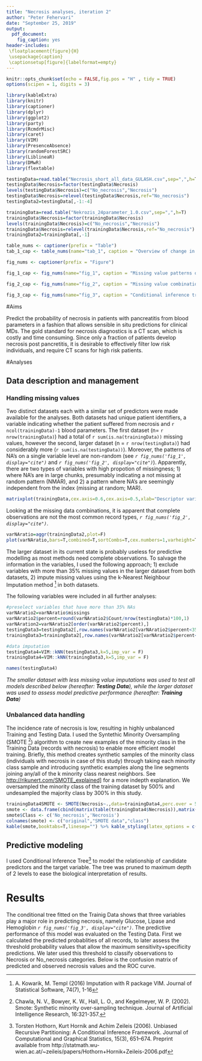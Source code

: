 ```yaml
---
title: "Necrosis analyses, iteration 2"
author: "Peter Fehervari"
date: "September 25, 2019"
output:
  pdf_document:
    fig_caption: yes
header-includes:
 \floatplacement{figure}{H}
 \usepackage{caption}
 \captionsetup[figure]{labelformat=empty}
---
```


```r
knitr::opts_chunk$set(echo = FALSE,fig.pos = "H" , tidy = TRUE)
options(scipen = 1, digits = 3)
```


```r
library(kableExtra)
library(knitr)
library(captioner)
library(dplyr)
library(ggplot2)
library(party)
library(RcmdrMisc)
library(caret)
library(VIM)
library(PresenceAbsence)
library(randomForestSRC)
library(LiblineaR)
library(DMwR)
library(flextable)
```


```r
testingData=read.table("Necrosis_short_all_data_GULASH.csv",sep=",",h=T)
testingData$Necrosis=factor(testingData$Necrosis)
levels(testingData$Necrosis)=c("No_necrosis","Necrosis")
testingData$Necrosis=relevel(testingData$Necrosis,ref="No_necrosis")
testingData2=testingData[,-1:-4]

trainingData=read.table("Nekrozis_24parameter_1.0.csv",sep=",",h=T)
trainingData$Necrosis=factor(trainingData$Necrosis)
levels(trainingData$Necrosis)=c("No_necrosis","Necrosis")
trainingData$Necrosis=relevel(trainingData$Necrosis,ref="No_necrosis")
trainingData2=trainingData[,-1]
```


```r
table_nums <- captioner(prefix = "Table") 
tab_1_cap <- table_nums(name="tab_1", caption = "Overview of change in class numbers after the SMOTE algorithm was applied to overcome low minority class issues in the training dataset")


```

```r
fig_nums <- captioner(prefix = "Figure") 

fig_1_cap <- fig_nums(name="fig_1", caption = "Missing value patterns of descriptor variables across the dataset. Red indicates missingness.")

fig_2_cap <- fig_nums(name="fig_2", caption = "Missing value combinations where the height of the rows is proportional to the number of existing cominations. Note that the number of records with no missing data (all blue row) is lower than that of records with several missing predictor combinations. The bars on the top of the figure are proportional to the number of missing valeus of the variable. Red indicates missingness. ")

fig_3_cap <- fig_nums(name="fig_3", caption = "Conditional inference tree on Necrosis by select blood parameters")

```



#Aims

Predict the probability of necrosis in patients with pancreatitis from blood parameters in a fashion that allows sensible in situ predictions for clinical MDs. The gold standard for necrosis diagnostics is a CT scan, which is costly and time consuming. Since only a fraction of patients develop necrosis post pancretitis, it is desirable to effectively filter low risk individuals, and require CT scans for high risk patients. 


#Analyses

## Data description and management

### Handling missing values

Two distinct datasets each with a similar set of predictors were made available for the analyses. Both datasets had unique patient identifiers, a variable indicating whether the patient suffered from necrosis and `r ncol(trainingData)-1` blood parameters. The first dataset (n= `r nrow(trainingData)`) had a total of `r sum(is.na(trainingData))` missing values, however the second, larger dataset (n = `r nrow(testingData)`) had considerably more (`r sum(is.na(testingData))`). Moreover, the patterns of NA's on a single variable level are non-random (see *`r fig_nums('fig_1', display="cite")`* and *`r fig_nums('fig_2', display="cite")`*). Apparently, there are two types of variables with high propotion of missingness; 1) where NA's are in large chunks, presumably indicating a not missing at random pattern (NMAR), and 2) a pattern where NA's are seemingly independent from  the index (missing at random; MAR).   

```r
matrixplot(trainingData,cex.axis=0.6,cex.axis=0.5,xlab="Descriptor variables")
```

Looking at the missing data combinations, it is apparent that complete observations are not the most common record types, *`r fig_nums('fig_2', display="cite")`*. 



```r
varNAratio=aggr(trainingData2,plot=F)
plot(varNAratio,bars=T,combined=T,sortCombs=T,cex.numbers=1,varheight=T,only.miss=F,cex.axis=0.5,prop=T)
```

The larger dataset in its current state is probably useless for predictive modelling as most methods need complete observations. To salvage the information in the variables, I used the following approach; 1) exclude variables with more than 35% missing values in the larger dataset from both datasets, 2) impute missing values using the k-Nearest Neighbour Imputation method [^1] in both datasets.

The following variables were included in all further analyses:
```r
#preselect variables that have more than 35% NAs
varNAratio2=varNAratio$missings
varNAratio2$percent=round(varNAratio2$Count/nrow(testingData)*100,1)
varNAration2=varNAratio2[order(varNAratio2$percent),]
testingData3=testingData2[,row.names(varNAratio2[varNAratio2$percent<35,])]
trainingData3=trainingData2[,row.names(varNAratio2[varNAratio2$percent<35,])]

#data imputation
testingData4=VIM::kNN(testingData3,k=5,imp_var = F)
trainingData4=VIM::kNN(trainingData3,k=5,imp_var = F)

names(testingData4)
```


[^1]: A. Kowarik, M. Templ (2016) Imputation with R package VIM. Journal of Statistical Software, 74(7), 1-16

*The smaller dataset with less missing value imputations was used to test all models described below (hereafter: **Testing Data**), while the larger dataset was used to assess model predictive performance (hereafter: **Training Data**)*

### Unbalanced data handling

The incidence rate of necrosis is low, resulting in highly unbalanced Training and Testing Data. I used the Syntethic Minority Oversampling (SMOTE [^2]) algorithm to create new examples of the minority class in the Training Data  (records with necrosis) to enable more efficient model training. Briefly, this method creates  synthetic samples of the minority class (individuals with necrosis in case of this study) through taking each minority class sample and introducing synthetic examples along the line segments joining any/all of the k minority class nearest neighbors. See <http://rikunert.com/SMOTE_explained]> for a more indepth explanation. We oversampled the minority class of the training dataset by 500% and undesampled the majority class by 300% in this study.



[^2]: Chawla, N. V., Bowyer, K. W., Hall, L. O., and Kegelmeyer, W. P. (2002). Smote: Synthetic minority over-sampling technique. Journal of Artificial Intelligence Research, 16:321-357.


```r
trainingData4SMOTE <- SMOTE(Necrosis~.,data=trainingData4,perc.over = 500, perc.under = 300)
smote <- data.frame(cbind(matrix(table(trainingData4$Necrosis)),matrix(table(trainingData4SMOTE$Necrosis))))
smote$Class <- c('No_necrosis','Necrosis')
colnames(smote) <- c("original","SMOTE data","class")
kable(smote,booktabs=T,linesep="") %>% kable_styling(latex_options = c("striped")) 

```

## Predictive modeling

I used Conditional Inference Tree[^3] to model the relationship of candidate predictors and the target variable. The tree was pruned to maximum depth of 2 levels to ease the biological interpretation of results.

[^3]:Torsten Hothorn, Kurt Hornik and Achim Zeileis (2006). Unbiased Recursive Partitioning: A Conditional Inference Framework. Journal of Computational and Graphical Statistics, 15(3), 651–674. Preprint available from http://statmath.wu-wien.ac.at/~zeileis/papers/Hothorn+Hornik+Zeileis-2006.pdf

# Results
The conditional tree fitted on the Trainig Data shows that three variables play a major role in predicting necrosis, namely Glucose, Lipase and Hemoglobin *`r fig_nums('fig_3', display="cite")`*. 
The predictive performance of this model was evaluated on the Testing Data. First we calculated the predicted probablities of all records, to later assess the threshold probability values that allow the maximum sensitivity+specificity predictions. We later used this threshold to classify observations to Necrosis or No_necrosis categories. Below is the confusion matrix of predicted and observed necrosis values and the ROC curve.